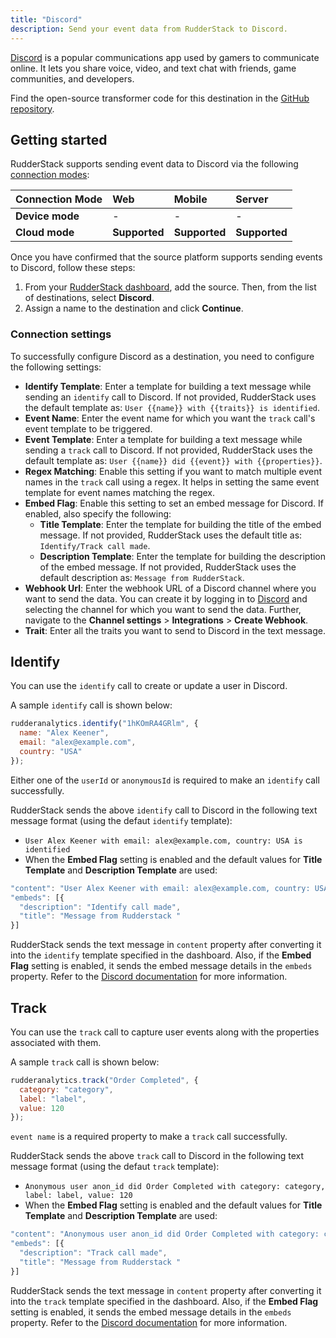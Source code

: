 ```yaml
---
title: "Discord"
description: Send your event data from RudderStack to Discord.
---
```


[Discord](https://discord.com/) is a popular communications app used by gamers to communicate online. It lets you share voice, video, and text chat with friends, game communities, and developers.

Find the open-source transformer code for this destination in the <a href="https://github.com/rudderlabs/rudder-transformer/tree/master/src/v0/destinations/discord">GitHub repository</a>.

## Getting started

RudderStack supports sending event data to Discord via the following <a href="https://rudderstack.com/docs/rudderstack-cloud/rudderstack-connection-modes/">connection modes</a>:

| **Connection Mode** | **Web**       | **Mobile**    | **Server**    |
| :------------------ | :------------ | :------------ | :------------ |
| **Device mode**     | -             | -             | -             |
| **Cloud mode**      | **Supported** | **Supported** | **Supported** |

Once you have confirmed that the source platform supports sending events to Discord, follow these steps:

1. From your [RudderStack dashboard](https://app.rudderstack.com/), add the source. Then, from the list of destinations, select **Discord**.
2. Assign a name to the destination and click **Continue**.

### Connection settings

To successfully configure Discord as a destination, you need to configure the following settings:

- **Identify Template**: Enter a template for building a text message while sending an `identify` call to Discord. If not provided, RudderStack uses the default template as: `User {{name}} with {{traits}} is identified`.
- **Event Name**: Enter the event name for which you want the `track` call's event template to be triggered.
- **Event Template**: Enter a template for building a text message while sending a `track` call to Discord. If not provided, RudderStack uses the default template as: `User {{name}} did {{event}} with {{properties}}`.
- **Regex Matching**: Enable this setting if you want to match multiple event names in the `track` call using a regex. It helps in setting the same event template for event names matching the regex.
- **Embed Flag**: Enable this setting to set an embed message for Discord. If enabled, also specify the following:
    - **Title Template**: Enter the template for building the title of the embed message. If not provided, RudderStack uses the default title as: `Identify/Track call made`.
    - **Description Template**: Enter the template for building the description of the embed message. If not provided, RudderStack uses the default description as: `Message from RudderStack`.
- **Webhook Url**: Enter the webhook URL of a Discord channel where you want to send the data. You can create it by logging in to [Discord](https://discord.com/login) and selecting the channel for which you want to send the data. Further, navigate to the **Channel settings** > **Integrations** > **Create Webhook**. 
- **Trait**: Enter all the traits you want to send to Discord in the text message.

## Identify

You can use the <Link to="/event-spec/standard-events/identify/">`identify`</Link> call to create or update a user in Discord.

A sample `identify` call is shown below:

```javascript
rudderanalytics.identify("1hKOmRA4GRlm", {
  name: "Alex Keener",
  email: "alex@example.com",
  country: "USA"
});
```

<div class="infoBlock">
Either one of the <code class="inline-code">userId</code> or <code class="inline-code">anonymousId</code> is required to make an <code class="inline-code">identify</code> call successfully.
</div>

RudderStack sends the above `identify` call to Discord in the following text message format (using the defaut `identify` template):
- `User Alex Keener with email: alex@example.com, country: USA is identified`
- When the **Embed Flag** setting is enabled and the default values for **Title Template** and **Description Template** are used:

```javascript
"content": "User Alex Keener with email: alex@example.com, country: USA is identified",
"embeds": [{
  "description": "Identify call made",
  "title": "Message from Rudderstack "
}]
```
RudderStack sends the text message in `content` property after converting it into the `identify` template specified in the dashboard. Also, if the **Embed Flag** setting is enabled, it sends the embed message details in the `embeds` property. Refer to the [Discord documentation](https://discord.com/developers/docs/resources/webhook) for more information.

## Track

You can use the <Link to="/event-spec/standard-events/track">`track`</Link> call to capture user events along with the properties associated with them.

A sample `track` call is shown below:

```javascript
rudderanalytics.track("Order Completed", {
  category: "category",
  label: "label",
  value: 120
});
```

<div class="infoBlock">
<code class="inline-code">event name</code> is a required property to make a <code class="inline-code">track</code> call successfully.
</div>

RudderStack sends the above `track` call to Discord in the following text message format (using the defaut `track` template):
- `Anonymous user anon_id did Order Completed with category: category, label: label, value: 120`
- When the **Embed Flag** setting is enabled and the default values for **Title Template** and **Description Template** are used:

```javascript
"content": "Anonymous user anon_id did Order Completed with category: category, label: label, value: 120",
"embeds": [{
  "description": "Track call made",
  "title": "Message from Rudderstack "
}]
```

RudderStack sends the text message in `content` property after converting it into the `track` template specified in the dashboard. Also, if the **Embed Flag** setting is enabled, it sends the embed message details in the `embeds` property. Refer to the [Discord documentation](https://discord.com/developers/docs/resources/webhook) for more information.